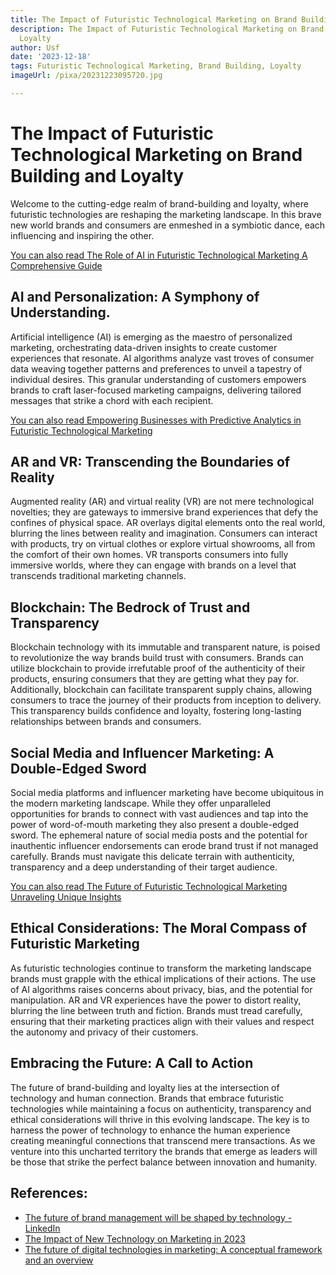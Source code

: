 ```yaml
---
title: The Impact of Futuristic Technological Marketing on Brand Building and Loyalty
description: The Impact of Futuristic Technological Marketing on Brand Building and
  Loyalty
author: Usf
date: '2023-12-18'
tags: Futuristic Technological Marketing, Brand Building, Loyalty
imageUrl: /pixa/20231223095720.jpg

---
```

# **The Impact of Futuristic Technological Marketing on Brand Building and Loyalty**

Welcome to the cutting-edge realm of brand-building and loyalty, where futuristic technologies are  reshaping the marketing landscape.  In this brave new  world brands and consumers are enmeshed in a symbiotic dance, each influencing  and inspiring the other.

[You can also read The  Role of AI in Futuristic Technological  Marketing A Comprehensive Guide](The%20Role%20of%20AI%20in%20Futuristic%20Technological%20Marketing%20A%20Comprehensive%20Guide)


## **AI and Personalization: A Symphony of Understanding.**

Artificial intelligence (AI) is  emerging as the maestro of personalized marketing, orchestrating data-driven insights  to  create customer experiences that resonate. AI algorithms analyze vast troves of consumer data weaving together patterns and preferences to unveil  a tapestry of individual desires. This granular  understanding of customers empowers brands to craft laser-focused marketing campaigns, delivering tailored messages that strike a chord with each recipient.

[You  can also read Empowering Businesses with Predictive Analytics in Futuristic Technological  Marketing](Empowering%20Businesses%20with%20Predictive%20Analytics%20in%20Futuristic%20Technological%20Marketing)


## **AR and VR: Transcending the Boundaries  of Reality**

Augmented reality (AR) and virtual reality (VR) are not mere technological novelties; they are gateways  to immersive brand experiences that defy the confines of physical space. AR overlays digital elements onto the real world, blurring the lines between reality and imagination. Consumers can interact with products, try on virtual clothes  or explore virtual showrooms, all from  the comfort of their own homes. VR transports consumers into fully immersive  worlds, where  they can engage with brands on a level  that transcends traditional marketing channels.

## **Blockchain: The Bedrock of Trust and Transparency**

Blockchain technology with its immutable and transparent nature, is poised  to revolutionize the way brands build trust  with consumers. Brands can utilize blockchain to provide  irrefutable proof  of the authenticity of their products, ensuring consumers that they are getting what they  pay for. Additionally, blockchain can facilitate transparent supply  chains, allowing consumers to trace the journey of their products from inception  to delivery. This  transparency  builds confidence and loyalty, fostering long-lasting  relationships between brands and  consumers.

## **Social  Media and Influencer Marketing:  A Double-Edged  Sword**

Social media platforms and influencer  marketing have become ubiquitous in  the modern marketing landscape. While they offer unparalleled  opportunities for brands to connect with  vast audiences and tap into the power of  word-of-mouth  marketing they also present a double-edged sword. The ephemeral nature of social media posts and the potential for inauthentic influencer endorsements can erode brand trust if not managed carefully. Brands must navigate this delicate terrain  with authenticity, transparency and a  deep understanding of their target audience.

[You can also  read The Future of Futuristic Technological Marketing Unraveling Unique Insights](The%20Future%20of%20Futuristic%20Technological%20Marketing%20Unraveling%20Unique%20Insights)


## **Ethical Considerations: The Moral Compass of Futuristic Marketing**

As futuristic technologies continue to  transform  the marketing landscape brands must grapple with the  ethical implications of their actions.  The use of AI algorithms raises concerns about privacy, bias, and the potential for manipulation. AR and VR experiences have the  power to distort reality, blurring the line between truth and fiction. Brands must tread carefully, ensuring that  their marketing practices  align with their values and respect the autonomy and privacy of their customers.

## **Embracing the Future: A Call to Action**

The future  of brand-building and loyalty lies at the  intersection of technology and  human connection.  Brands that embrace futuristic technologies while maintaining a focus on authenticity, transparency and ethical considerations will thrive in this evolving  landscape. The  key is to harness the power of technology to enhance the human experience creating meaningful connections that transcend mere transactions. As we venture into this uncharted territory the brands that emerge as leaders will be those that  strike the perfect balance between innovation and humanity.

## References:
- [The future of brand management will be shaped by technology - LinkedIn](https://www.linkedin.com/pulse/future-brand-management-shaped-technology-diffrentmarketing)
- [The Impact of New Technology on Marketing in 2023](https://technologycounter.com/blog/impact-of-new-technology-on-marketing)
- [The future of digital technologies in marketing: A conceptual framework and an overview](https://link.springer.com/article/10.1007/s11747-022-00906-2)
